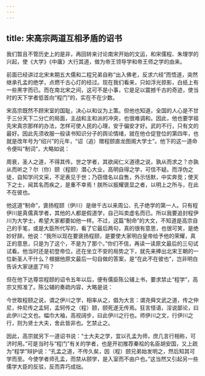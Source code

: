 ```yaml
---
---
---
```

title: 宋高宗两道互相矛盾的诏书
---




我们暂且不管历史上的是非，再回转来讨论南宋开始的文运，和宋儒程、朱理学的兴起，使《大学》《中庸》大行其道，做为帝王领导学和帝王师之学的由来。

前面已经讲过北宋末期五大儒和二程兄弟自称“出入佛老，反求六经”而悟道，突然继承孔孟的绝学，点燃千古心灯的经过。现在我们看来，只如浮光掠影，白纸上有一些黑字而已。而在南北宋之间，这可不是小事，它是足以震撼千古的奇迹，使当时的天下学者低首向“程门”的，实在不在少数。

宋高宗既然不顾宋室的国耻，决心以和议为上策。但他也知道，全国的人心是不甘于三分天下二分亡的局面，主战和主和派的冲突，也很难调和。因此，他也要学祖先宋真宗那样的办法，怎样可使人民的心理，安于偏安才好。武的不行，只有文的最好。因此先须收服一般读书知识分子的舆论情绪，就在他仓促登位的第四年，也就是改年号为“绍兴”的元年，“诏（追）赠程颐直龙图阁大学士”。他下的这一道命令便叫“制词”，大略如说：

周衰，圣人之道，不得其传。世之学者，其欲闻仁义道德之说，孰从而求之？亦孰从而听之？尔（你）颐（程颐）潜心大业，高明自得之学，可信不疑。而浮伪之徒，自知学问文采，不足表见于世；乃窃借名以自售，外示恬默，中实奔竞；使天下之士，闻其名而疾之，是重不幸焉！朕所以振耀褒显之者，以明上之所与，在此不在彼也。

他这道“制命”，褒扬程颐（伊川）是继千古以来周公、孔子绝学的第一人。只有程伊川是真儒真学者，其他的人都是假道学，自己叫卖虚名而已。所以我要追封程伊川为大学士，希望大家都要如他一样。不过，这篇“制命”的大文，不知道是高宗自己的手笔，或是大臣所代写的，看了它最后两句，真的很有意思，也很可笑，是绝妙好辞。他说：“我所以现在要褒扬程颐，是要使大家明白皇帝给予他的荣耀，真正的意思，只是为了这个，不是为了那个。”你们不信，再读一读原文最后的三句试试看。他当时还是初登帝位，还在坐立不安的局势之下，就先来捧出北宋王朝的一位新圣人干什么？根据他原文最后一句自做的答案，是“在此不在彼也”，岂非明白告诉大家谜底了吗？

但在他下达尊崇程颐的诏令五年以后，便有儒臣陈公辅上书，要求禁止“程学”，高宗又照准了。陈公辅的奏疏内容，大略是说：

今世取程颐之说，谓之伊川之学，相率从之，倡为大言：谓尧舜文武之道，传之仲尼，仲尼传之孟轲，孟轲传之（程）颐，颐死遂无传焉。狂言怪语，淫说鄙论，曰此伊川之文也。幅巾大袖，高视阔步，曰此伊川之行也。师伊川之文，行伊川之行，则为贤士大夫，舍此皆非也。乞禁止之。

因此，高宗就另下一道诏书说：“士大夫之学，宜以孔孟为师，庶几言行相称，可济时用。”可是当时与“程门”有关的学者，也是开初推荐秦桧的名臣胡安国，又上疏为“程学”辩护说：“孔孟之道，不传久矣，因（程）颐兄弟始发明之，然后知其可学而至。今使学者师孔孟，而禁从颐学，是入室而不由户也。”这当然又引起另一些儒学大臣的反驳，反而弄巧成拙。